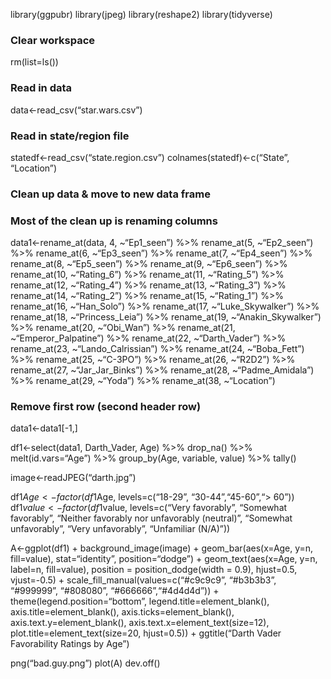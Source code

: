 library(ggpubr)
library(jpeg)
library(reshape2)
library(tidyverse)

### Clear workspace
rm(list=ls())

### Read in data
data<-read_csv("star.wars.csv")

### Read in state/region file
statedf<-read_csv("state.region.csv")
colnames(statedf)<-c("State", "Location")

### Clean up data & move to new data frame
### Most of the clean up is renaming columns
data1<-rename_at(data, 4, ~"Ep1_seen") %>% rename_at(5, ~"Ep2_seen") %>% rename_at(6, ~"Ep3_seen") %>% rename_at(7, ~"Ep4_seen") %>% rename_at(8, ~"Ep5_seen") %>% rename_at(9, ~"Ep6_seen") %>% rename_at(10, ~"Rating_6") %>% rename_at(11, ~"Rating_5") %>% rename_at(12, ~"Rating_4") %>% rename_at(13, ~"Rating_3") %>% rename_at(14, ~"Rating_2") %>% rename_at(15, ~"Rating_1") %>% rename_at(16, ~"Han_Solo") %>% rename_at(17, ~"Luke_Skywalker") %>% rename_at(18, ~"Princess_Leia") %>% rename_at(19, ~"Anakin_Skywalker") %>% rename_at(20, ~"Obi_Wan") %>% rename_at(21, ~"Emperor_Palpatine") %>% rename_at(22, ~"Darth_Vader") %>% rename_at(23, ~"Lando_Calrissian") %>% rename_at(24, ~"Boba_Fett") %>% rename_at(25, ~"C-3PO") %>% rename_at(26, ~"R2D2") %>% rename_at(27, ~"Jar_Jar_Binks") %>% rename_at(28, ~"Padme_Amidala") %>% rename_at(29, ~"Yoda") %>% rename_at(38, ~"Location")

### Remove first row (second header row)
data1<-data1[-1,]

df1<-select(data1, Darth_Vader, Age) %>% drop_na() %>% melt(id.vars="Age") %>% group_by(Age, variable, value) %>% tally()

image<-readJPEG("darth.jpg")

df1$Age<-factor(df1$Age, levels=c("18-29", "30-44","45-60","> 60"))
df1$value<-factor(df1$value, levels=c("Very favorably", "Somewhat favorably", "Neither favorably nor unfavorably (neutral)", "Somewhat unfavorably", "Very unfavorably", "Unfamiliar (N/A)"))

A<-ggplot(df1) + background_image(image) +
  geom_bar(aes(x=Age, y=n, fill=value), stat="identity", position="dodge") +
  geom_text(aes(x=Age, y=n, label=n, fill=value), position = position_dodge(width = 0.9), hjust=0.5, vjust=-0.5) +
  scale_fill_manual(values=c("#c9c9c9", "#b3b3b3", "#999999", "#808080", "#666666","#4d4d4d")) +
  theme(legend.position="bottom", legend.title=element_blank(), axis.title=element_blank(), axis.ticks=element_blank(), axis.text.y=element_blank(), axis.text.x=element_text(size=12), plot.title=element_text(size=20, hjust=0.5)) +
  ggtitle("Darth Vader Favorability Ratings by Age")

png("bad.guy.png")
plot(A)
dev.off()
